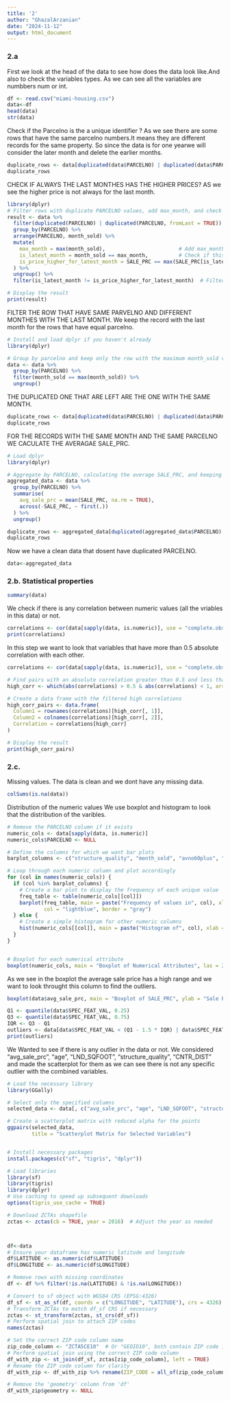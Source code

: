 ---
title: '2'
author: "GhazalArzanian"
date: "2024-11-12"
output: html_document
---

### 2.a
First we look at the head of the data to see how does the data look like.And also to check the variables types. As we can see all the variables are numbbers num or int.

```{r}
df <- read.csv("miami-housing.csv")
data<-df
head(data)
str(data)


```
Check if the Parcelno is the a unique identifier ?
As we see there are some rows that have the same parcelno numbers.It means they are different records for the same property. So since the data is for one yearwe will consider the later month and delete the earlier months.
```{r}
duplicate_rows <- data[duplicated(data$PARCELNO) | duplicated(data$PARCELNO, fromLast = TRUE), ]
duplicate_rows

```
CHECK IF ALWAYS THE LAST MONTHES HAS THE HIGHER PRICES? 
AS we see the higher price is not always for the last month.
```{r}
library(dplyr)
# Filter rows with duplicate PARCELNO values, add max_month, and check opposite flags
result <- data %>%
  filter(duplicated(PARCELNO) | duplicated(PARCELNO, fromLast = TRUE)) %>%
  group_by(PARCELNO) %>%
  arrange(PARCELNO, month_sold) %>%
  mutate(
    max_month = max(month_sold),                        # Add max_month as the highest MONTH_SOLD for each PARCELNO
    is_latest_month = month_sold == max_month,          # Check if this row is for the latest month
    is_price_higher_for_latest_month = SALE_PRC == max(SALE_PRC[is_latest_month])  # Check if SALE_PRC is highest for latest month
  ) %>%
  ungroup() %>%
  filter(is_latest_month != is_price_higher_for_latest_month)  # Filter rows where flags are opposite

# Display the result
print(result)
```

FILTER THE ROW THAT HAVE SAME PARVELNO AND DIFFERENT MONTHES WITH THE LAST MONTH.
We keep the record with the last month for the rows that have equal parcelno.
```{r}
# Install and load dplyr if you haven't already
library(dplyr)

# Group by parcelno and keep only the row with the maximum month_sold value
data <- data %>%
  group_by(PARCELNO) %>%
  filter(month_sold == max(month_sold)) %>%
  ungroup()

```
THE DUPLICATED ONE THAT ARE LEFT ARE THE ONE WITH THE SAME MONTH.
```{r}
duplicate_rows <- data[duplicated(data$PARCELNO) | duplicated(data$PARCELNO, fromLast = TRUE), ]
duplicate_rows
```
FOR THE RECORDS WITH THE SAME MONTH AND THE SAME PARCELNO WE CACULATE THE AVERAGAE SALE_PRC.

```{r}
# Load dplyr
library(dplyr)

# Aggregate by PARCELNO, calculating the average SALE_PRC, and keeping the first value of other columns
aggregated_data <- data %>%
  group_by(PARCELNO) %>%
  summarise(
    avg_sale_prc = mean(SALE_PRC, na.rm = TRUE),
    across(-SALE_PRC, ~ first(.))
  ) %>%
  ungroup()

```

```{r}
duplicate_rows <- aggregated_data[duplicated(aggregated_data$PARCELNO) | duplicated(aggregated_data$PARCELNO, fromLast = TRUE), ]
duplicate_rows
```
Now we have a clean data that dosent have duplicated PARCELNO.
```{r}

data<-aggregated_data
```
### 2.b. Statistical properties
```{r}
summary(data)
```
We check if there is any correlation between numeric values (all the vriables in this data) or not.
```{r}
correlations <- cor(data[sapply(data, is.numeric)], use = "complete.obs")
print(correlations)

```
In this step we want to look that variables that have more than 0.5 absolute correlation with each other.
```{r}

correlations <- cor(data[sapply(data, is.numeric)], use = "complete.obs")

# Find pairs with an absolute correlation greater than 0.5 and less than 1 (to exclude self-correlations)
high_corr <- which(abs(correlations) > 0.5 & abs(correlations) < 1, arr.ind = TRUE)

# Create a data frame with the filtered high correlations
high_corr_pairs <- data.frame(
  Column1 = rownames(correlations)[high_corr[, 1]],
  Column2 = colnames(correlations)[high_corr[, 2]],
  Correlation = correlations[high_corr]
)

# Display the result
print(high_corr_pairs)
```
### 2.c.
Missing values.
The data is clean and we dont have any missing data.

```{r}
colSums(is.na(data))
```

Distribution of the numeric values 
We use boxplot and histogram to look that the distribution of the varibles.

```{r}

# Remove the PARCELNO column if it exists
numeric_cols <- data[sapply(data, is.numeric)]
numeric_cols$PARCELNO <- NULL

# Define the columns for which we want bar plots
barplot_columns <- c("structure_quality", "month_sold", "avno60plus", "age")

# Loop through each numeric column and plot accordingly
for (col in names(numeric_cols)) {
  if (col %in% barplot_columns) {
    # Create a bar plot to display the frequency of each unique value
    freq_table <- table(numeric_cols[[col]])
    barplot(freq_table, main = paste("Frequency of values in", col), xlab = col, ylab = "Frequency", 
            col = "lightblue", border = "gray")
  } else {
    # Create a simple histogram for other numeric columns
    hist(numeric_cols[[col]], main = paste("Histogram of", col), xlab = col)
  }
}


# Boxplot for each numerical attribute
boxplot(numeric_cols, main = "Boxplot of Numerical Attributes", las = 2)
```
As we see in the boxplot the average sale price has a high range and we want to look throught this column to find the outliers.

```{r}
boxplot(data$avg_sale_prc, main = "Boxplot of SALE_PRC", ylab = "Sale Price")

```

```{r}
Q1 <- quantile(data$SPEC_FEAT_VAL, 0.25)
Q3 <- quantile(data$SPEC_FEAT_VAL, 0.75)
IQR <- Q3 - Q1
outliers <- data[data$SPEC_FEAT_VAL < (Q1 - 1.5 * IQR) | data$SPEC_FEAT_VAL> (Q3 + 1.5 * IQR), ]
print(outliers)


```
We Wanted to see if there is any outlier in the data or not. We considered "avg_sale_prc", "age", "LND_SQFOOT", "structure_quality", "CNTR_DIST" and made the scatterplot for them as we can see there is not any specific outlier with the combined variables.

```{r}
# Load the necessary library
library(GGally)

# Select only the specified columns
selected_data <- data[, c("avg_sale_prc", "age", "LND_SQFOOT", "structure_quality", "CNTR_DIST")]

# Create a scatterplot matrix with reduced alpha for the points
ggpairs(selected_data, 
        title = "Scatterplot Matrix for Selected Variables")



```

```{r}
# Install necessary packages
install.packages(c("sf", "tigris", "dplyr"))

# Load libraries
library(sf)
library(tigris)
library(dplyr)
# Use caching to speed up subsequent downloads
options(tigris_use_cache = TRUE)

# Download ZCTAs shapefile
zctas <- zctas(cb = TRUE, year = 2016)  # Adjust the year as needed




```

```{r}
df<-data 
# Ensure your dataframe has numeric latitude and longitude
df$LATITUDE <- as.numeric(df$LATITUDE)
df$LONGITUDE <- as.numeric(df$LONGITUDE)

# Remove rows with missing coordinates
df <- df %>% filter(!is.na(LATITUDE) & !is.na(LONGITUDE))

# Convert to sf object with WGS84 CRS (EPSG:4326)
df_sf <- st_as_sf(df, coords = c("LONGITUDE", "LATITUDE"), crs = 4326)
# Transform ZCTAs to match df_sf CRS if necessary
zctas <- st_transform(zctas, st_crs(df_sf))
# Perform spatial join to attach ZIP codes
names(zctas)
```
```{r}
# Set the correct ZIP code column name
zip_code_column <- "ZCTA5CE10"  # Or "GEOID10", both contain ZIP code information
# Perform spatial join using the correct ZIP code column
df_with_zip <- st_join(df_sf, zctas[zip_code_column], left = TRUE)
# Rename the ZIP code column for clarity
df_with_zip <- df_with_zip %>% rename(ZIP_CODE = all_of(zip_code_column))


```
```{r}
# Remove the 'geometry' column from 'df'
df_with_zip$geometry <- NULL

```